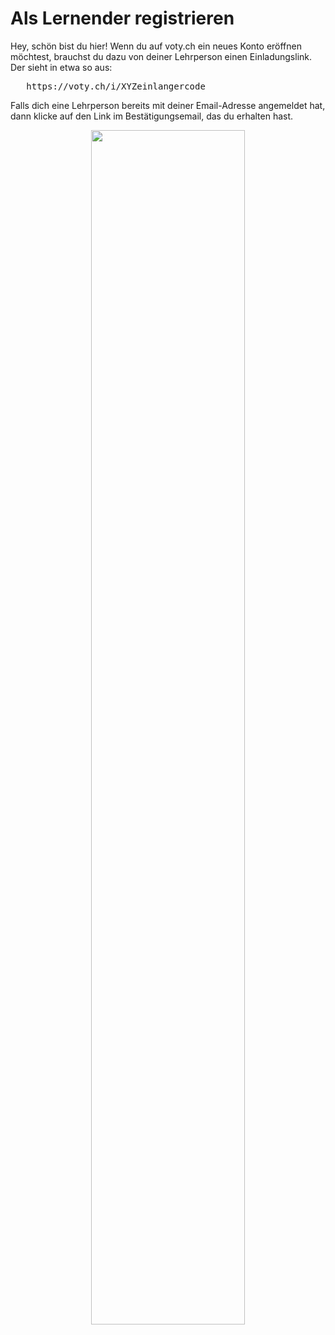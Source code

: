 # Als Lernender registrieren

Hey, schön bist du hier! Wenn du auf voty.ch ein neues Konto eröffnen möchtest,
brauchst du dazu von deiner Lehrperson einen Einladungslink. Der sieht in etwa so aus:

<pre> &nbsp; https://voty.ch/i/XYZeinlangercode</pre>

Falls dich eine Lehrperson bereits mit deiner Email-Adresse angemeldet hat,
dann klicke auf den Link im Bestätigungsemail, das du erhalten hast.

<center>
  <img src="/images/header_m1.svg" width="70%" />
</center>
